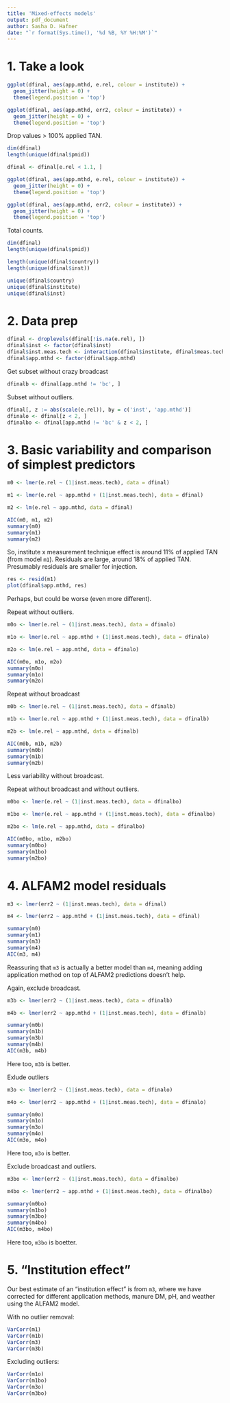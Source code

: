 ```yaml
---
title: 'Mixed-effects models'
output: pdf_document
author: Sasha D. Hafner
date: "`r format(Sys.time(), '%d %B, %Y %H:%M')`"
---
```


# 1. Take a look

```r
ggplot(dfinal, aes(app.mthd, e.rel, colour = institute)) +
  geom_jitter(height = 0) +
  theme(legend.position = 'top')

ggplot(dfinal, aes(app.mthd, err2, colour = institute)) +
  geom_jitter(height = 0) +
  theme(legend.position = 'top')
```

Drop values > 100% applied TAN.

```r
dim(dfinal)
length(unique(dfinal$pmid))
```

```r
dfinal <- dfinal[e.rel < 1.1, ] 
```

```r
ggplot(dfinal, aes(app.mthd, e.rel, colour = institute)) +
  geom_jitter(height = 0) +
  theme(legend.position = 'top')

ggplot(dfinal, aes(app.mthd, err2, colour = institute)) +
  geom_jitter(height = 0) +
  theme(legend.position = 'top')
```

Total counts.

```r
dim(dfinal)
length(unique(dfinal$pmid))
```

```r
length(unique(dfinal$country))
length(unique(dfinal$inst))
```

```r
unique(dfinal$country)
unique(dfinal$institute)
unique(dfinal$inst)
```

# 2. Data prep

```r
dfinal <- droplevels(dfinal[!is.na(e.rel), ])
dfinal$inst <- factor(dfinal$inst)
dfinal$inst.meas.tech <- interaction(dfinal$institute, dfinal$meas.tech)
dfinal$app.mthd <- factor(dfinal$app.mthd)
```

Get subset without crazy broadcast

```r
dfinalb <- dfinal[app.mthd != 'bc', ]
```

Subset without outliers.

```r
dfinal[, z := abs(scale(e.rel)), by = c('inst', 'app.mthd')]
dfinalo <- dfinal[z < 2, ]
dfinalbo <- dfinal[app.mthd != 'bc' & z < 2, ]
```


# 3. Basic variability and comparison of simplest predictors

```r
m0 <- lmer(e.rel ~ (1|inst.meas.tech), data = dfinal)
```

```r
m1 <- lmer(e.rel ~ app.mthd + (1|inst.meas.tech), data = dfinal)
```

```r
m2 <- lm(e.rel ~ app.mthd, data = dfinal)
```

```r
AIC(m0, m1, m2)
summary(m0)
summary(m1)
summary(m2)
```

So, institute x measurement technique effect is around 11% of applied TAN (from model `m1`).
Residuals are large, around 18% of applied TAN.
Presumably residuals are smaller for injection.

```r
res <- resid(m1)
plot(dfinal$app.mthd, res)
```

Perhaps, but could be worse (even more different).

Repeat without outliers.

```r
m0o <- lmer(e.rel ~ (1|inst.meas.tech), data = dfinalo)
```

```r
m1o <- lmer(e.rel ~ app.mthd + (1|inst.meas.tech), data = dfinalo)
```

```r
m2o <- lm(e.rel ~ app.mthd, data = dfinalo)
```

```r
AIC(m0o, m1o, m2o)
summary(m0o)
summary(m1o)
summary(m2o)
```

Repeat without broadcast

```r
m0b <- lmer(e.rel ~ (1|inst.meas.tech), data = dfinalb)
```

```r
m1b <- lmer(e.rel ~ app.mthd + (1|inst.meas.tech), data = dfinalb)
```

```r
m2b <- lm(e.rel ~ app.mthd, data = dfinalb)
```

```r
AIC(m0b, m1b, m2b)
summary(m0b)
summary(m1b)
summary(m2b)
```

Less variability without broadcast.

Repeat without broadcast and without outliers.

```r
m0bo <- lmer(e.rel ~ (1|inst.meas.tech), data = dfinalbo)
```

```r
m1bo <- lmer(e.rel ~ app.mthd + (1|inst.meas.tech), data = dfinalbo)
```

```r
m2bo <- lm(e.rel ~ app.mthd, data = dfinalbo)
```

```r
AIC(m0bo, m1bo, m2bo)
summary(m0bo)
summary(m1bo)
summary(m2bo)
```


# 4. ALFAM2 model residuals

```r
m3 <- lmer(err2 ~ (1|inst.meas.tech), data = dfinal)
```

```r
m4 <- lmer(err2 ~ app.mthd + (1|inst.meas.tech), data = dfinal)
```

```r
summary(m0)
summary(m1)
summary(m3)
summary(m4)
AIC(m3, m4)
```

Reassuring that `m3` is actually a better model than `m4`, meaning adding application method on top of ALFAM2 predictions doesn't help.

Again, exclude broadcast.

```r
m3b <- lmer(err2 ~ (1|inst.meas.tech), data = dfinalb)
```

```r
m4b <- lmer(err2 ~ app.mthd + (1|inst.meas.tech), data = dfinalb)
```

```r
summary(m0b)
summary(m1b)
summary(m3b)
summary(m4b)
AIC(m3b, m4b)
```

Here too, `m3b` is better.

Exlude outliers

```r
m3o <- lmer(err2 ~ (1|inst.meas.tech), data = dfinalo)
```

```r
m4o <- lmer(err2 ~ app.mthd + (1|inst.meas.tech), data = dfinalo)
```

```r
summary(m0o)
summary(m1o)
summary(m3o)
summary(m4o)
AIC(m3o, m4o)
```

Here too, `m3o` is better.

Exclude broadcast and outliers.

```r
m3bo <- lmer(err2 ~ (1|inst.meas.tech), data = dfinalbo)
```

```r
m4bo <- lmer(err2 ~ app.mthd + (1|inst.meas.tech), data = dfinalbo)
```

```r
summary(m0bo)
summary(m1bo)
summary(m3bo)
summary(m4bo)
AIC(m3bo, m4bo)
```

Here too, `m3bo` is boetter.

# 5. "Institution effect"

Our best estimate of an "institution effect" is from `m3`, where we have corrected for different application methods, manure DM, pH, and weather using the ALFAM2 model.

With no outlier removal:

```r
VarCorr(m1)
VarCorr(m1b)
VarCorr(m3)
VarCorr(m3b)
```

Excluding outliers:


```r
VarCorr(m1o)
VarCorr(m1bo)
VarCorr(m3o)
VarCorr(m3bo)
```


